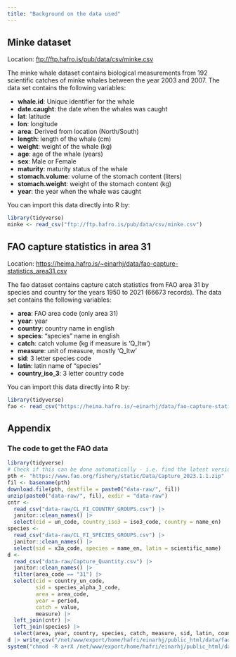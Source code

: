 ```yaml
---
title: "Background on the data used"
---
```


## Minke dataset

Location: <ftp://ftp.hafro.is/pub/data/csv/minke.csv>

The minke whale dataset contains biological measurements from 192 scientific catches of minke whales between the year 2003 and 2007. The data set contains the following variables:

-   **whale.id**: Unique identifier for the whale
-   **date.caught**: the date when the whales was caught
-   **lat**: latitude
-   **lon**: longitude
-   **area**: Derived from location (North/South)
-   **length**: length of the whale (cm)
-   **weight**: weight of the whale (kg)
-   **age**: age of the whale (years)
-   **sex**: Male or Female
-   **maturity**: maturity status of the whale
-   **stomach.volume**: volume of the stomach content (liters)
-   **stomach.weight**: weight of the stomach content (kg)
-   **year**: the year when the whale was caught

You can import this data directly into R by:

```r
library(tidyverse)
minke <- read_csv("ftp://ftp.hafro.is/pub/data/csv/minke.csv")
```

## FAO capture statistics in area 31

Location: <https://heima.hafro.is/~einarhj/data/fao-capture-statistics_area31.csv>

The fao dataset contains capture catch statistics from FAO area 31 by species and country for the years 1950 to 2021 (66673 records). The data set contains the following variables:

-   **area**: FAO area code (only area 31)
-   **year**: year
-   **country**: country name in english
-   **species**: "species" name in english
-   **catch**: catch volume (kg if measure is 'Q_ltw')
-   **measure**: unit of measure, mostly 'Q_ltw'
-   **sid**: 3 letter species code
-   **latin**: latin name of "species"
-   **country_iso_3**: 3 letter country code

You can import this data directly into R by:

```r
library(tidyverse)
fao <- read_csv("https://heima.hafro.is/~einarhj/data/fao-capture-statistics_area31.csv")
```

## Appendix

### The code to get the FAO data

```r
library(tidyverse)
# Check if this can be done automatically - i.e. find the latest version
pth <- "https://www.fao.org/fishery/static/Data/Capture_2023.1.1.zip"
fil <- basename(pth)
download.file(pth, destfile = paste0("data-raw/", fil))
unzip(paste0("data-raw/", fil), exdir = "data-raw")
cntr <-
  read_csv("data-raw/CL_FI_COUNTRY_GROUPS.csv") |>
  janitor::clean_names() |>
  select(cid = un_code, country_iso3 = iso3_code, country = name_en)
species <-
  read_csv("data-raw/CL_FI_SPECIES_GROUPS.csv") |>
  janitor::clean_names() |>
  select(sid = x3a_code, species = name_en, latin = scientific_name)
d <-
  read_csv("data-raw/Capture_Quantity.csv") |>
  janitor::clean_names() |>
  filter(area_code == "31") |>
  select(cid = country_un_code,
         sid = species_alpha_3_code,
         area = area_code,
         year = period,
         catch = value,
         measure) |>
  left_join(cntr) |>
  left_join(species) |> 
  select(area, year, country, species, catch, measure, sid, latin, country_iso3)
d |> write_csv("/net/www/export/home/hafri/einarhj/public_html/data/fao-capture-statistics_area31.csv")
system("chmod -R a+rX /net/www/export/home/hafri/einarhj/public_html/data/")
```
